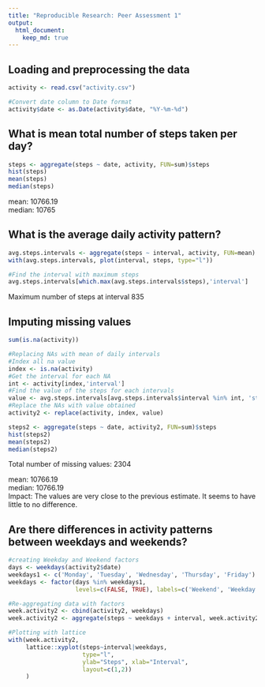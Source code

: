 ```yaml
---
title: "Reproducible Research: Peer Assessment 1"
output: 
  html_document:
    keep_md: true
---
```



## Loading and preprocessing the data
```r
activity <- read.csv("activity.csv")

#Convert date column to Date format
activity$date <- as.Date(activity$date, "%Y-%m-%d")
```

## What is mean total number of steps taken per day?
```r
steps <- aggregate(steps ~ date, activity, FUN=sum)$steps
hist(steps)
mean(steps)
median(steps)
```
mean: 10766.19  
median: 10765

## What is the average daily activity pattern?
```r
avg.steps.intervals <- aggregate(steps ~ interval, activity, FUN=mean)
with(avg.steps.intervals, plot(interval, steps, type="l"))

#Find the interval with maximum steps
avg.steps.intervals[which.max(avg.steps.intervals$steps),'interval']
```

Maximum number of steps at interval 835

## Imputing missing values
```r
sum(is.na(activity))

#Replacing NAs with mean of daily intervals
#Index all na value
index <- is.na(activity)
#Get the interval for each NA
int <- activity[index,'interval']
#Find the value of the steps for each intervals
value <- avg.steps.intervals[avg.steps.intervals$interval %in% int, 'steps']
#Replace the NAs with value obtained
activity2 <- replace(activity, index, value)

steps2 <- aggregate(steps ~ date, activity2, FUN=sum)$steps
hist(steps2)
mean(steps2)
median(steps2)

```

Total number of missing values: 2304  

mean: 10766.19  
median: 10766.19  
Impact: The values are very close to the previous estimate. It seems to have little to no difference.

## Are there differences in activity patterns between weekdays and weekends?
```r
#creating Weekday and Weekend factors
days <- weekdays(activity2$date)
weekdays1 <- c('Monday', 'Tuesday', 'Wednesday', 'Thursday', 'Friday')
weekdays <- factor(days %in% weekdays1,  
                   levels=c(FALSE, TRUE), labels=c('Weekend', 'Weekday'))

#Re-aggregating data with factors
week.activity2 <- cbind(activity2, weekdays)
week.activity2 <- aggregate(steps ~ weekdays + interval, week.activity2, mean)

#Plotting with lattice
with(week.activity2,
     lattice::xyplot(steps~interval|weekdays,
                     type="l",
                     ylab="Steps", xlab="Interval",
                     layout=c(1,2))
     )

```
